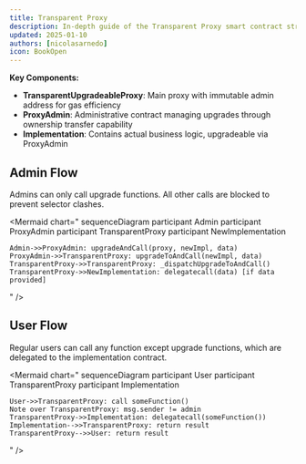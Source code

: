 ```yaml
---
title: Transparent Proxy
description: In-depth guide of the Transparent Proxy smart contract structure flows
updated: 2025-01-10
authors: [nicolasarnedo]
icon: BookOpen
---
```


**Key Components:**
- **TransparentUpgradeableProxy**: Main proxy with immutable admin address for gas efficiency
- **ProxyAdmin**: Administrative contract managing upgrades through ownership transfer capability
- **Implementation**: Contains actual business logic, upgradeable via ProxyAdmin

## Admin Flow

Admins can only call upgrade functions. All other calls are blocked to prevent selector clashes.

<Mermaid
  chart="
sequenceDiagram
    participant Admin
    participant ProxyAdmin
    participant TransparentProxy
    participant NewImplementation

    Admin->>ProxyAdmin: upgradeAndCall(proxy, newImpl, data)
    ProxyAdmin->>TransparentProxy: upgradeToAndCall(newImpl, data)
    TransparentProxy->>TransparentProxy: _dispatchUpgradeToAndCall()
    TransparentProxy->>NewImplementation: delegatecall(data) [if data provided]
"
/>

## User Flow

Regular users can call any function except upgrade functions, which are delegated to the implementation contract.

<Mermaid
  chart="
sequenceDiagram
    participant User
    participant TransparentProxy
    participant Implementation

    User->>TransparentProxy: call someFunction()
    Note over TransparentProxy: msg.sender != admin
    TransparentProxy->>Implementation: delegatecall(someFunction())
    Implementation-->>TransparentProxy: return result
    TransparentProxy-->>User: return result
"
/>
